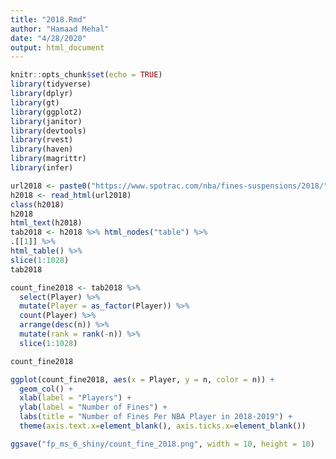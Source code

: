 ```yaml
---
title: "2018.Rmd"
author: "Hamaad Mehal"
date: "4/28/2020"
output: html_document
---
```


```r
knitr::opts_chunk$set(echo = TRUE)
library(tidyverse)
library(dplyr)
library(gt)
library(ggplot2)
library(janitor)
library(devtools)
library(rvest)
library(haven)
library(magrittr)
library(infer)
```


```r
url2018 <- paste0("https://www.spotrac.com/nba/fines-suspensions/2018/") 
h2018 <- read_html(url2018)
class(h2018)
h2018
html_text(h2018)
tab2018 <- h2018 %>% html_nodes("table") %>%
.[[1]] %>%
html_table() %>%
slice(1:1028)
tab2018
```

```r
count_fine2018 <- tab2018 %>%
  select(Player) %>%
  mutate(Player = as_factor(Player)) %>% 
  count(Player) %>%
  arrange(desc(n)) %>%
  mutate(rank = rank(-n)) %>%
  slice(1:1028) 

count_fine2018
```

```r
ggplot(count_fine2018, aes(x = Player, y = n, color = n)) +
  geom_col() +
  xlab(label = "Players") +
  ylab(label = "Number of Fines") +
  labs(title = "Number of Fines Per NBA Player in 2018-2019") +
  theme(axis.text.x=element_blank(), axis.ticks.x=element_blank())

ggsave("fp_ms_6_shiny/count_fine_2018.png", width = 10, height = 10)
```
